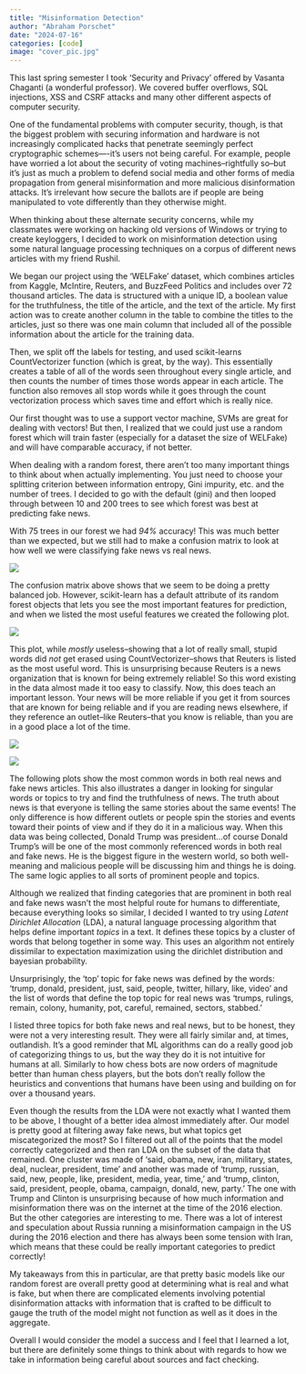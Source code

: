```yaml
---
title: "Misinformation Detection"
author: "Abraham Porschet"
date: "2024-07-16"
categories: [code]
image: "cover_pic.jpg"
---
```


This last spring semester I took 'Security and Privacy' offered by Vasanta Chaganti (a wonderful professor). We covered buffer overflows, SQL injections, XSS and CSRF attacks and many other different aspects of computer security. 

One of the fundamental problems with computer security, though, is that the biggest problem with securing information and hardware is not increasingly complicated hacks that penetrate seemingly perfect cryptographic schemes—-it's users not being careful. For example, people have worried a lot about the security of voting machines--rightfully so--but it's just as much a problem to defend social media and other forms of media propagation from general misinformation and more malicious disinformation attacks. It's irrelevant how secure the ballots are if people are being manipulated to vote differently than they otherwise might. 

When thinking about these alternate security concerns, while my classmates were working on hacking old versions of Windows or trying to create keyloggers, I decided to work on misinformation detection using some natural language processing techniques on a corpus of different news articles with my friend Rushil.

We began our project using the 'WELFake' dataset, which combines articles from Kaggle, McIntire, Reuters, and BuzzFeed Politics and includes over 72 thousand articles. The data is structured with a unique ID, a boolean value for the truthfulness, the title of the article, and the text of the article. My first action was to create another column in the table to combine the titles to the articles, just so there was one main column that included all of the possible information about the article for the training data. 

Then, we split off the labels for testing, and used scikit-learns CountVectorizer function (which is great, by the way). This essentially creates a table of all of the words seen throughout every single article, and then counts the number of times those words appear in each article. The function also removes all stop words while it goes through the count vectorization process which saves time and effort which is really nice. 

Our first thought was to use a support vector machine, SVMs are great for dealing with vectors! But then, I realized that we could just use a random forest which will train faster (especially for a dataset the size of WELFake) and will have comparable accuracy, if not better. 

When dealing with a random forest, there aren't too many important things to think about when actually implementing. You just need to choose your splitting criterion between information entropy, Gini impurity, etc. and the number of trees. I decided to go with the default (gini) and then looped through between 10 and 200 trees to see which forest was best at predicting fake news. 

With 75 trees in our forest we had *94%* accuracy! This was much better than we expected, but we still had to make a confusion matrix to look at how well we were classifying fake news vs real news. 

![](conf_mat1.png)

The confusion matrix above shows that we seem to be doing a pretty balanced job. However, scikit-learn has a default attribute of its random forest objects that lets you see the most important features for prediction, and when we listed the most useful features we created the following plot.

![](useful_features.png)

This plot, while *mostly* useless--showing that a lot of really small, stupid words did *not* get erased using CountVectorizer--shows that Reuters is listed as the most useful word. This is unsurprising because Reuters is a news organization that is known for being extremely reliable! So this word existing in the data almost made it too easy to classify. Now, this does teach an important lesson. Your news will be more reliable if you get it from sources that are known for being reliable and if you are reading news elsewhere, if they reference an outlet--like Reuters--that you know is reliable, than you are in a good place a lot of the time. 

:::{layout-nrow=1}
![](common_true.png)

![](common_fake.png)
:::
The following plots show the most common words in both real news and fake news articles. This also illustrates a danger in looking for singular words or topics to try and find the truthfulness of news. The truth about news is that everyone is telling the same stories about the same events! The only difference is how different outlets or people spin the stories and events toward their points of view and if they do it in a malicious way. When this data was being collected, Donald Trump was president...of course Donald Trump's will be one of the most commonly referenced words in both real and fake news. He is the biggest figure in the western world, so both well-meaning and malicious people will be discussing him and things he is doing. The same logic applies to all sorts of prominent people and topics.

Although we realized that finding categories that are prominent in both real and fake news wasn't the most helpful route for humans to differentiate, because everything looks so similar, I decided I wanted to try using *Latent Dirichlet Allocation* (LDA), a natural language processing algorithm that helps define important *topics* in a text. It defines these topics by a cluster of words that belong together in some way. This uses an algorithm not entirely dissimilar to expectation maximization using the dirichlet distribution and bayesian probability. 

Unsurprisingly, the 'top' topic for fake news was defined by the words: 'trump, donald, president, just, said, people, twitter, hillary, like, video' and the list of words that define the top topic for real news was 'trumps, rulings, remain, colony, humanity, pot, careful, remained, sectors, stabbed.'

I listed three topics for both fake news and real news, but to be honest, they were not a very interesting result. They were all fairly similar and, at times, outlandish. It's a good reminder that ML algorithms can do a really good job of categorizing things to us, but the way they do it is not intuitive for humans at all. Similarly to how chess bots are now orders of magnitude better than human chess players, but the bots don't really follow the heuristics and conventions that humans have been using and building on for over a thousand years.

Even though the results from the LDA were not exactly what I wanted them to be above, I thought of a better idea almost immediately after. Our model is pretty good at filtering away fake news, but what topics get miscategorized the most? So I filtered out all of the points that the model correctly categorized and then ran LDA on the subset of the data that remained. One cluster was made of 'said, obama, new, iran, military, states, deal, nuclear, president, time' and another was made of 'trump, russian, said, new, people, like, president, media, year, time,' and 'trump, clinton, said, president, people, obama, campaign, donald, new, party.' The one with Trump and Clinton is unsurprising because of how much information and misinformation there was on the internet at the time of the 2016 election. But the other categories are interesting to me. There was a lot of interest and speculation about Russia running a misinformation campaign in the US during the 2016 election and there has always been some tension with Iran, which means that these could be really important categories to predict correctly!

My takeaways from this in particular, are that pretty basic models like our random forest are overall pretty good at determining what is real and what is fake, but when there are complicated elements involving potential disinformation attacks with information that is crafted to be difficult to gauge the truth of the model might not function as well as it does in the aggregate. 

Overall I would consider the model a success and I feel that I learned a lot, but there are definitely some things to think about with regards to how we take in information being careful about sources and fact checking.